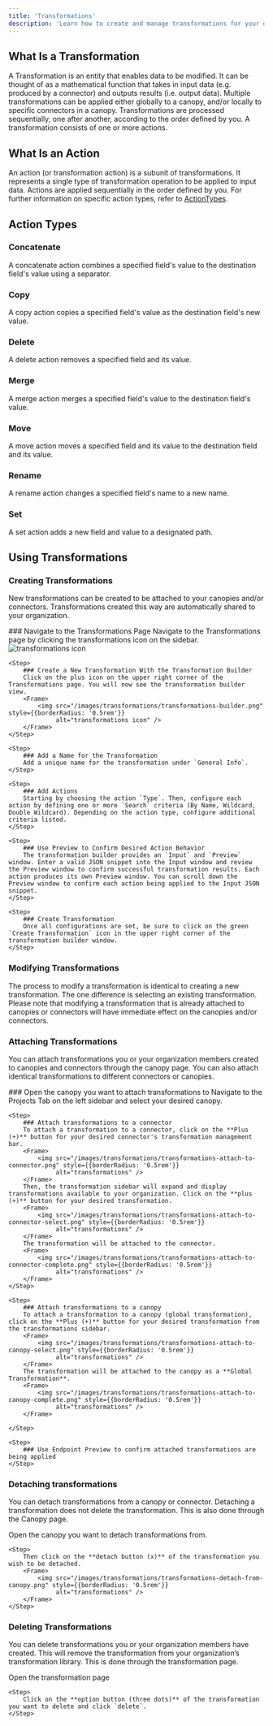 ```yaml
---
title: 'Transformations'
description: 'Learn how to create and manage transformations for your data'
---
```


## What Is a Transformation

A Transformation is an entity that enables data to be modified. It can be thought of as a mathematical function that takes in input data (e.g. produced by a connector) and outputs results (i.e. output data). Multiple transformations can be applied either globally to a canopy, and/or locally to specific connectors in a canopy. Transformations are processed sequentially, one after another, according to the order defined by you. A transformation consists of one or more actions.

## What Is an Action
An action (or transformation action) is a subunit of transformations. It represents a single type of transformation operation to be applied to input data. Actions are applied sequentially in the order defined by you. For further information on specific action types, refer to [ActionTypes](#action-types).

## Action Types
### Concatenate
A concatenate action combines a specified field's value to the destination field's value using a separator.
### Copy
A copy action copies a specified field's value as the destination field's new value.
### Delete
A delete action removes a specified field and its value.
### Merge
A merge action merges a specified field's value to the destination field's value.
### Move
A move action moves a specified field and its value to the destination field and its value.
### Rename
A rename action changes a specified field's name to a new name.
### Set
A set action adds a new field and value to a designated path.

## Using Transformations

### Creating Transformations
New transformations can be created to be attached to your canopies and/or connectors. Transformations created this way are automatically shared to your organization.

<Steps>
    <Step>
        ### Navigate to the Transformations Page
        Navigate to the Transformations page by clicking the transformations icon on the sidebar.
        <Frame>
            <img src="/images/transformations/transformations-plus.png" style={{borderRadius: '0.5rem'}}
            alt="transformations icon" />
        </Frame>
    </Step>

    <Step>
        ### Create a New Transformation With the Transformation Builder
        Click on the plus icon on the upper right corner of the Transformations page. You will now see the transformation builder view.
        <Frame>
            <img src="/images/transformations/transformations-builder.png" style={{borderRadius: '0.5rem'}}
                 alt="transformations icon" />
        </Frame>
    </Step>

    <Step>
        ### Add a Name for the Transformation
        Add a unique name for the transformation under `General Info`.
    </Step>

    <Step>
        ### Add Actions
        Starting by choosing the action `Type`. Then, configure each action by defining one or more `Search` criteria (By Name, Wildcard, Double Wildcard). Depending on the action type, configure additional criteria listed.
    </Step>

    <Step>
        ### Use Preview to Confirm Desired Action Behavior
        The transformation builder provides an `Input` and `Preview` window. Enter a valid JSON snippet into the Input window and review the Preview window to confirm successful transformation results. Each action produces its own Preview window. You can scroll down the Preview window to confirm each action being applied to the Input JSON snippet.
    </Step>

    <Step>
        ### Create Transformation
        Once all configurations are set, be sure to click on the green `Create Transformation` icon in the upper right corner of the transformation builder window.
    </Step>
</Steps>

### Modifying Transformations
The process to modify a transformation is identical to creating a new transformation. The one difference is selecting an existing transformation. Please note that modifying a transformation that is already attached to canopies or connectors will have immediate effect on the canopies and/or connectors.

### Attaching Transformations
You can attach transformations you or your organization members created to canopies and connectors through the canopy page. You can also attach identical transformations to different connectors or canopies.

<Steps>
    <Step>
        ### Open the canopy you want to attach transformations to
        Navigate to the Projects Tab on the left sidebar and select your desired canopy.
    </Step>

    <Step>
        ### Attach transformations to a connector
        To attach a transformation to a connector, click on the **Plus (+)** button for your desired connector's transformation management bar.
        <Frame>
            <img src="/images/transformations/transformations-attach-to-connector.png" style={{borderRadius: '0.5rem'}}
                 alt="transformations" />
        </Frame>
        Then, the transformation sidebar will expand and display transformations available to your organization. Click on the **plus (+)** button for your desired transformation.
        <Frame>
            <img src="/images/transformations/transformations-attach-to-connector-select.png" style={{borderRadius: '0.5rem'}}
                 alt="transformations" />
        </Frame>
        The transformation will be attached to the connector.
        <Frame>
            <img src="/images/transformations/transformations-attach-to-connector-complete.png" style={{borderRadius: '0.5rem'}}
                 alt="transformations" />
        </Frame>
    </Step>

    <Step>
        ### Attach transformations to a canopy
        To attach a transformation to a canopy (global transformation), click on the **Plus (+)** button for your desired transformation from the transformations sidebar.
        <Frame>
            <img src="/images/transformations/transformations-attach-to-canopy-select.png" style={{borderRadius: '0.5rem'}}
                 alt="transformations" />
        </Frame>
        The transformation will be attached to the canopy as a **Global Transformation**.
        <Frame>
            <img src="/images/transformations/transformations-attach-to-canopy-complete.png" style={{borderRadius: '0.5rem'}}
                 alt="transformations" />
        </Frame>

    </Step>

    <Step>
        ### Use Endpoint Preview to confirm attached transformations are being applied
    </Step>
</Steps>

### Detaching transformations
You can detach transformations from a canopy or connector. Detaching a transformation does not delete the transformation. This is also done through the Canopy page.

<Steps>
    <Step>
        Open the canopy you want to detach transformations from.
    </Step>

    <Step>
        Then click on the **detach button (x)** of the transformation you wish to be detached.
        <Frame>
            <img src="/images/transformations/transformations-detach-from-canopy.png" style={{borderRadius: '0.5rem'}}
                 alt="transformations" />
        </Frame>
    </Step>
</Steps>

### Deleting Transformations
You can delete transformations you or your organization members have created. This will remove the transformation from your organization’s transformation library. This is done through the transformation page.

<Steps>
    <Step>
        Open the transformation page
    </Step>

    <Step>
        Click on the **option button (three dots)** of the transformation you want to delete and click `delete`.
    </Step>
</Steps>
